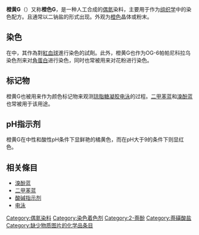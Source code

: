 {{chembox
| Verifiedfields = changed
| verifiedrevid = 462265517
| ImageFile = Orange G.svg
| ImageFile1 = 
| ImageFile2 = 
| IUPACName = 
| OtherNames = Acid Orange 10 <br /> C.I. 16230
| Section1 = {{Chembox Identifiers
|   ChemSpiderID_Ref = {{chemspidercite|correct|chemspider}}
| ChemSpiderID = 10468647
| ChEMBL_Ref = {{ebicite|correct|EBI}}
| ChEMBL = 410263 
| ChEMBL2 = 1615565 
| InChI = 1/C16H12N2O7S2.2Na/c19-13-7-6-10-8-12(26(20,21)22)9-14(27(23,24)25)15(10)16(13)18-17-11-4-2-1-3-5-11;;/h1-9,19H,(H,20,21,22)(H,23,24,25);;/q;2*+1/p-2/b18-17+;;
| InChIKey = HSXUHWZMNJHFRV-JLAJEUQUBD
| StdInChI_Ref = {{stdinchicite|correct|chemspider}}
| StdInChI = 1S/C16H12N2O7S2.2Na/c19-13-7-6-10-8-12(26(20,21)22)9-14(27(23,24)25)15(10)16(13)18-17-11-4-2-1-3-5-11;;/h1-9,19H,(H,20,21,22)(H,23,24,25);;/q;2*+1/p-2/b18-17+;;
| StdInChIKey_Ref = {{stdinchicite|correct|chemspider}}
| StdInChIKey = HSXUHWZMNJHFRV-QIKYXUGXSA-L
| CASNo_Ref = {{cascite|changed|??}}
| CASNo = 1936-15-8
|   PubChem = 9566064
| KEGG_Ref = {{keggcite|changed|kegg}}
| KEGG = C19372
|   SMILES = [Na+].[Na+].[O-]S(=O)(=O)c3cc2ccc(O)c(/N=N/c1ccccc1)c2c(c3)S([O-])(=O)=O
}}
| Section2 = {{Chembox Properties
|   Formula = C<sub>16</sub>H<sub>10</sub>N<sub>2</sub>Na<sub>2</sub>O<sub>7</sub>S<sub>2</sub>
|   MolarMass = 452.38 g/mol
|   Appearance = 
|   Density = 
|   MeltingPt = 
|   BoilingPt = 
|   Solubility = 
  }}
| Section3 = {{Chembox Hazards
|   MainHazards = R36/37/38, S26, S36
|   FlashPt = 
|   Autoignition = 
  }}
}}

'''橙黄G'''（'''{{lang-en|Orange G}}'''）又称'''橙色G'''，是一种人工合成的[[偶氮|偶氮]]染料，主要用于作为[[组织学|组织学]]中的染色配方。且通常以二钠盐的形式出现。外观为[[橙色|橙色]]晶体或粉末。

==染色==
在{{tsl|en|Mallory's trichrome stain|Mallory氏三色染色}}中，其作為對[[紅血球|紅血球]]進行染色的試劑。此外，橙黄G也作为OG-6帕帕尼科拉乌染色剂来对[[角蛋白|角蛋白]]进行染色，同时也常被用来对花粉进行染色。

==标记物==
橙黄G也被用来作为颜色标记物来观测[[琼脂糖凝胶电泳|琼脂糖凝胶电泳]]的过程。[[二甲苯蓝|二甲苯蓝]]和[[溴酚蓝|溴酚蓝]]也常被用于该用途。

==pH指示剂==
橙黄G在中性和酸性pH条件下显鲜艳的橘黄色，而在pH大于9的条件下则显红色。

==相关條目==
*[[溴酚蓝|溴酚蓝]]
*[[二甲苯蓝|二甲苯蓝]]
*[[酸碱指示剂|酸碱指示剂]]
*[[电泳|电泳]]

[[Category:偶氮染料|Category:偶氮染料]]
[[Category:染色着色剂|Category:染色着色剂]]
[[Category:2-萘酚|Category:2-萘酚]]
[[Category:萘磺酸盐|Category:萘磺酸盐]]
[[Category:缺少物质图片的化学品条目|Category:缺少物质图片的化学品条目]]